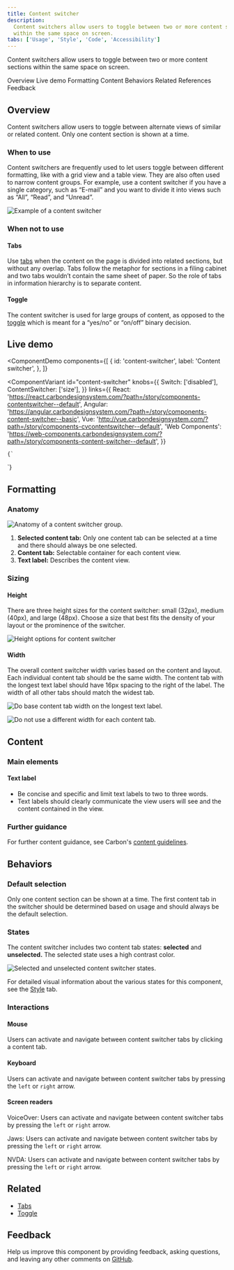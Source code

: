 ```yaml
---
title: Content switcher
description:
  Content switchers allow users to toggle between two or more content sections
  within the same space on screen.
tabs: ['Usage', 'Style', 'Code', 'Accessibility']
---
```


<PageDescription>

Content switchers allow users to toggle between two or more content sections
within the same space on screen.

</PageDescription>

<AnchorLinks>

<AnchorLink>Overview</AnchorLink>
<AnchorLink>Live demo</AnchorLink>
<AnchorLink>Formatting</AnchorLink>
<AnchorLink>Content</AnchorLink>
<AnchorLink>Behaviors</AnchorLink>
<AnchorLink>Related</AnchorLink>
<AnchorLink>References</AnchorLink>
<AnchorLink>Feedback</AnchorLink>

</AnchorLinks>

## Overview

Content switchers allow users to toggle between alternate views of similar or
related content. Only one content section is shown at a time.

### When to use

Content switchers are frequently used to let users toggle between different
formatting, like with a grid view and a table view. They are also often used to
narrow content groups. For example, use a content switcher if you have a single
category, such as “E-mail” and you want to divide it into views such as “All”,
“Read”, and “Unread”.

<Row>
<Column colLg={12}>

![Example of a content switcher](images/content-switcher-usage-1.png)

</Column>
</Row>

### When not to use

#### Tabs

Use [tabs](/components/tabs/usage) when the content on the page is divided into
related sections, but without any overlap. Tabs follow the metaphor for sections
in a filing cabinet and two tabs wouldn’t contain the same sheet of paper. So
the role of tabs in information hierarchy is to separate content.

#### Toggle

The content switcher is used for large groups of content, as opposed to the
[toggle](/components/toggle/usage) which is meant for a “yes/no” or “on/off”
binary decision.

## Live demo

<ComponentDemo
  components={[
    {
      id: 'content-switcher',
      label: 'Content switcher',
    },
  ]}
>
  <ComponentVariant
    id="content-switcher"
    knobs={{
      Switch: ['disabled'],
      ContentSwitcher: ['size'],
    }}
    links={{
      React:
        'https://react.carbondesignsystem.com/?path=/story/components-contentswitcher--default',
      Angular:
        'https://angular.carbondesignsystem.com/?path=/story/components-content-switcher--basic',
      Vue: 'http://vue.carbondesignsystem.com/?path=/story/components-cvcontentswitcher--default',
      'Web Components':
        'https://web-components.carbondesignsystem.com/?path=/story/components-content-switcher--default',
    }}
  >
    {`
<ContentSwitcher onChange={console.log}>
  <Switch name={'first'} text='First section' />
  <Switch name={'second'} text='Second section' />
  <Switch name={'third'} text='Third section' />
</ContentSwitcher>
`}
  </ComponentVariant>
</ComponentDemo>

## Formatting

### Anatomy

<Row>
<Column colLg={8}>

![Anatomy of a content switcher group.](images/contentswitcher-usage-2.png)

</Column>
</Row>

1. **Selected content tab:** Only one content tab can be selected at a time and
   there should always be one selected.
2. **Content tab:** Selectable container for each content view.
3. **Text label:** Describes the content view.

### Sizing

#### Height

There are three height sizes for the content switcher: small (32px), medium
(40px), and large (48px). Choose a size that best fits the density of your
layout or the prominence of the switcher.

<Row>
<Column colLg={8}>

![Height options for content switcher](images/content-switcher-usage-sizes.png)

</Column>
</Row>

#### Width

The overall content switcher width varies based on the content and layout. Each
individual content tab should be the same width. The content tab with the
longest text label should have 16px spacing to the right of the label. The width
of all other tabs should match the widest tab.

<DoDontRow>
  <DoDont caption="Do base content tab width on the longest text label.">

![Do base content tab width on the longest text label.](images/contentswitcher-usage-3-do.png)

  </DoDont>
  <DoDont type="dont" caption="Do not use a different width for each content tab.">

![Do not use a different width for each content tab.](images/contentswitcher-usage-3-dont.png)

  </DoDont>
</DoDontRow>

## Content

### Main elements

#### Text label

- Be concise and specific and limit text labels to two to three words.
- Text labels should clearly communicate the view users will see and the content
  contained in the view.

### Further guidance

For further content guidance, see Carbon's
[content guidelines](/guidelines/content/overview/).

## Behaviors

### Default selection

Only one content section can be shown at a time. The first content tab in the
switcher should be determined based on usage and should always be the default
selection.

### States

The content switcher includes two content tab states: **selected** and
**unselected.** The selected state uses a high contrast color.

<Row>
<Column colLg={8}>

![Selected and unselected content switcher states.](images/contentswitcher-usage-4.png)

</Column>
</Row>

For detailed visual information about the various states for this component, see
the [Style](/components/content-switcher/style) tab.

### Interactions

#### Mouse

Users can activate and navigate between content switcher tabs by clicking a
content tab.

#### Keyboard

Users can activate and navigate between content switcher tabs by pressing the
`left` or `right` arrow.

#### Screen readers

VoiceOver: Users can activate and navigate between content switcher tabs by
pressing the `left` or `right` arrow.

Jaws: Users can activate and navigate between content switcher tabs by pressing
the `left` or `right` arrow.

NVDA: Users can activate and navigate between content switcher tabs by pressing
the `left` or `right` arrow.

## Related

- [Tabs](/components/tabs/usage)
- [Toggle](/components/toggle/usage)

## Feedback

Help us improve this component by providing feedback, asking questions, and
leaving any other comments on
[GitHub](https://github.com/carbon-design-system/carbon-website/issues/new?assignees=&labels=feedback&template=feedback.md).

